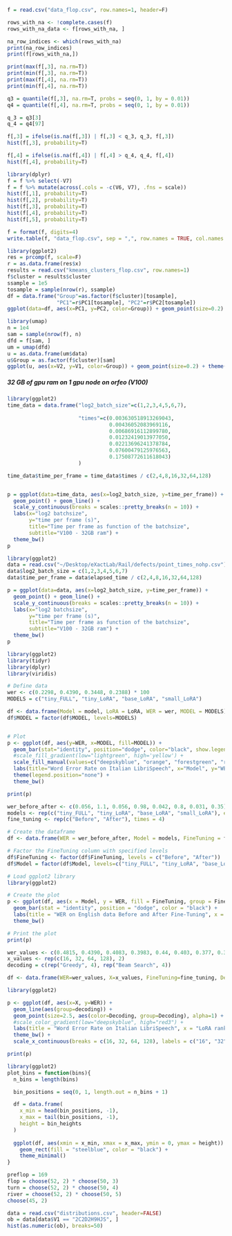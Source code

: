 ```r
f = read.csv("data_flop.csv", row.names=1, header=F)
```

```r
rows_with_na <- !complete.cases(f)
rows_with_na_data <- f[rows_with_na, ]

na_row_indices <- which(rows_with_na)
print(na_row_indices)
print(f[rows_with_na,])
```

```r
print(max(f[,3], na.rm=T))
print(min(f[,3], na.rm=T))
print(max(f[,4], na.rm=T))
print(min(f[,4], na.rm=T))

q3 = quantile(f[,3], na.rm=T, probs = seq(0, 1, by = 0.01))
q4 = quantile(f[,4], na.rm=T, probs = seq(0, 1, by = 0.01))

q_3 = q3[3]
q_4 = q4[97]

f[,3] = ifelse(is.na(f[,3]) | f[,3] < q_3, q_3, f[,3])
hist(f[,3], probability=T)

f[,4] = ifelse(is.na(f[,4]) | f[,4] > q_4, q_4, f[,4])
hist(f[,4], probability=T)
```

```r
library(dplyr)
f = f %>% select(-V7)
f = f %>% mutate(across(.cols = -c(V6, V7), .fns = scale))
hist(f[,1], probability=T)
hist(f[,2], probability=T)
hist(f[,3], probability=T)
hist(f[,4], probability=T)
hist(f[,5], probability=T)

f = format(f, digits=4)
write.table(f, "data_flop.csv", sep = ",", row.names = TRUE, col.names = FALSE, quote = FALSE)
```

```r
library(ggplot2)
res = prcomp(f, scale=F)
r = as.data.frame(res$x)
results = read.csv("kmeans_clusters_flop.csv", row.names=1)
f$cluster = results$cluster
ssample = 1e5
tosample = sample(nrow(r), ssample)
df = data.frame("Group"=as.factor(f$cluster)[tosample],
                "PC1"=r$PC1[tosample], "PC2"=r$PC2[tosample])
ggplot(data=df, aes(x=PC1, y=PC2, color=Group)) + geom_point(size=0.2) + theme(legend.position="none")
```

```r
library(umap)
n = 1e4
sam = sample(nrow(f), n)
dfd = f[sam, ]
um = umap(dfd)
u = as.data.frame(um$data)
u$Group = as.factor(f$cluster)[sam]
ggplot(u, aes(x=V2, y=V1, color=Group)) + geom_point(size=0.2) + theme(legend.position="none")
```







##### 32 GB of gpu ram on 1 gpu node on orfeo (V100)

```r
library(ggplot2)
time_data = data.frame("log2_batch_size"=c(1,2,3,4,5,6,7),
                       
                       "times"=c(0.003630518913269043,
                                 0.00436052083969116,
                                 0.00686916112899780,
                                 0.01232419013977050,
                                 0.02213696241378784,
                                 0.07600479125976563,
                                 0.17508772611618043)
                       )

time_data$time_per_frame = time_data$times / c(2,4,8,16,32,64,128)


p = ggplot(data=time_data, aes(x=log2_batch_size, y=time_per_frame)) + 
  geom_point() + geom_line() + 
  scale_y_continuous(breaks = scales::pretty_breaks(n = 10)) + 
  labs(x="log2 batchsize", 
       y="time per frame (s)",
       title="Time per frame as function of the batchsize",
       subtitle="V100 - 32GB ram") +
  theme_bw()
p
```


```r
library(ggplot2)
data = read.csv("~/Desktop/eXactLab/Rail/defects/point_times_nohp.csv")
data$log2_batch_size = c(1,2,3,4,5,6,7)
data$time_per_frame = data$elapsed_time / c(2,4,8,16,32,64,128)

p = ggplot(data=data, aes(x=log2_batch_size, y=time_per_frame)) + 
  geom_point() + geom_line() + 
  scale_y_continuous(breaks = scales::pretty_breaks(n = 10)) + 
  labs(x="log2 batchsize", 
       y="time per frame (s)",
       title="Time per frame as function of the batchsize",
       subtitle="V100 - 32GB ram") +
  theme_bw()
p

```



```r
library(ggplot2)
library(tidyr)
library(dplyr)
library(viridis)

# Define data
wer <- c(0.2298, 0.4390, 0.3448, 0.2388) * 100
MODELS = c("tiny_FULL", "tiny_LoRA", "base_LoRA", "small_LoRA")

df <- data.frame(Model = model, LoRA = LoRA, WER = wer, MODEL = MODELS)
df$MODEL = factor(df$MODEL, levels=MODELS)


# Plot
p <- ggplot(df, aes(y=WER, x=MODEL, fill=MODEL)) + 
  geom_bar(stat="identity", position="dodge", color="black", show.legend=FALSE) + 
  #scale_fill_gradient(low="lightgreen", high='yellow') + 
  scale_fill_manual(values=c("deepskyblue", "orange", "forestgreen", "red3")) + 
  labs(title="Word Error Rate on Italian LibriSpeech", x="Model", y="WER %") +
  theme(legend.position="none") +
  theme_bw()

print(p)

```



```r

wer_before_after <- c(0.056, 1.1, 0.056, 0.98, 0.042, 0.8, 0.031, 0.35) * 100
models <- rep(c("tiny_FULL", "tiny_LoRA", "base_LoRA", "small_LoRA"), each = 2)
fine_tuning <- rep(c("Before", "After"), times = 4)

# Create the dataframe
df <- data.frame(WER = wer_before_after, Model = models, FineTuning = fine_tuning)

# Factor the FineTuning column with specified levels
df$FineTuning <- factor(df$FineTuning, levels = c("Before", "After"))
df$Model = factor(df$Model, levels=c("tiny_FULL", "tiny_LoRA", "base_LoRA", "small_LoRA"))

# Load ggplot2 library
library(ggplot2)

# Create the plot
p <- ggplot(df, aes(x = Model, y = WER, fill = FineTuning, group = FineTuning)) + 
  geom_bar(stat = "identity", position = "dodge", color = "black") + 
  labs(title = "WER on English data Before and After Fine-Tuning", x = "Model", y = "WER %") + 
  theme_bw()

# Print the plot
print(p)

```


```r

wer_values <- c(0.4815, 0.4390, 0.4083, 0.3983, 0.44, 0.403, 0.377, 0.365) * 100
x_values <- rep(c(16, 32, 64, 128), 2)
decoding = c(rep("Greedy", 4), rep("Beam Search", 4))

df <- data.frame(WER=wer_values, X=x_values, FineTuning=fine_tuning, Decoding=decoding)

library(ggplot2)

p <- ggplot(df, aes(x=X, y=WER)) +
  geom_line(aes(group=decoding)) +
  geom_point(size=2.5, aes(color=Decoding, group=Decoding), alpha=1) +
  #scale_color_gradient(low="deepskyblue", high="red3") + 
  labs(title = "Word Error Rate on Italian LibriSpeech", x = "LoRA rank", y = "WER%") +
  theme_bw() +
  scale_x_continuous(breaks = c(16, 32, 64, 128), labels = c("16", "32", "64", "128"))

print(p)

```


```r
library(ggplot2)
plot_bins = function(bins){
  n_bins = length(bins)

  bin_positions = seq(0, 1, length.out = n_bins + 1)

  df = data.frame(
    x_min = head(bin_positions, -1),
    x_max = tail(bin_positions, -1),
    height = bin_heights
  )
  
  ggplot(df, aes(xmin = x_min, xmax = x_max, ymin = 0, ymax = height)) +
    geom_rect(fill = "steelblue", color = "black") +
    theme_minimal()
}
```



```r
preflop = 169
flop = choose(52, 2) * choose(50, 3)
turn = choose(52, 2) * choose(50, 4)
river = choose(52, 2) * choose(50, 5)
choose(45, 2)

data = read.csv("distributions.csv", header=FALSE)
ob = data[data$V1 == "2C2D2H9HJS", ]
hist(as.numeric(ob), breaks=50)
```

